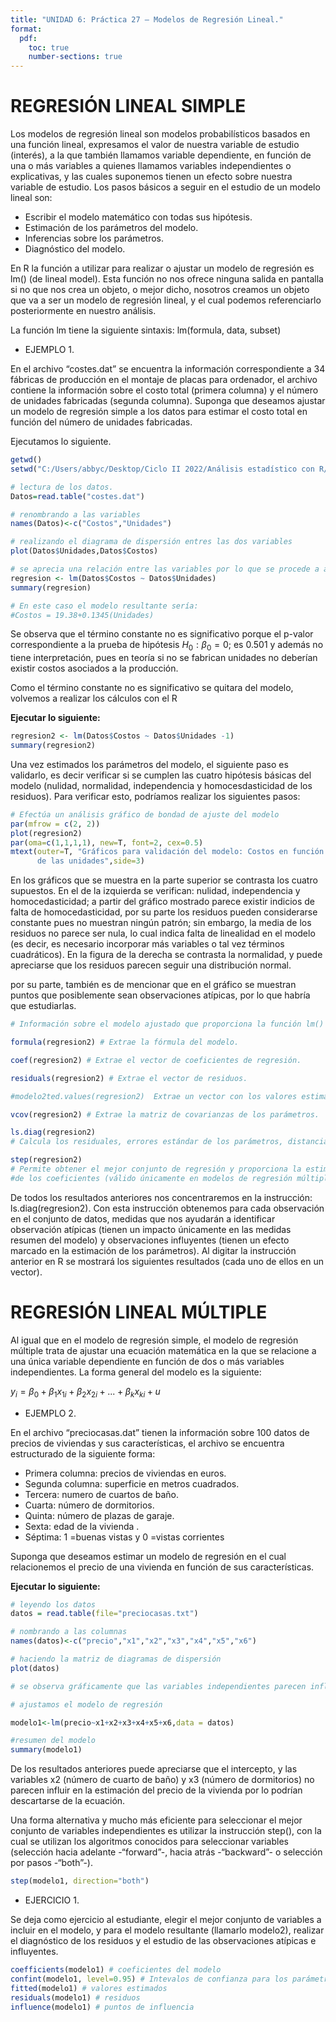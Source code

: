 ```yaml
---
title: "UNIDAD 6: Práctica 27 – Modelos de Regresión Lineal."
format:
  pdf:
    toc: true
    number-sections: true
---
```


# REGRESIÓN LINEAL SIMPLE

Los modelos de regresión lineal son modelos probabilísticos basados en una función lineal, expresamos el valor de nuestra variable de estudio (interés), a la que también llamamos variable dependiente, en función de una o más variables a quienes llamamos variables independientes o explicativas, y las cuales suponemos tienen un efecto sobre nuestra variable de estudio. Los pasos básicos a seguir en el estudio de un modelo lineal son:

* Escribir el modelo matemático con todas sus hipótesis.
* Estimación de los parámetros del modelo.
* Inferencias sobre los parámetros.
* Diagnóstico del modelo.

En R la función a utilizar para realizar o ajustar un modelo de regresión es lm() (de lineal model). Esta función no nos ofrece ninguna salida en pantalla si no que nos crea un objeto, o mejor dicho, nosotros creamos un objeto que va a ser un modelo de regresión lineal, y el cual podemos referenciarlo posteriormente en nuestro análisis.

La función lm tiene la siguiente sintaxis:
lm(formula, data, subset)

* EJEMPLO 1.

En el archivo “costes.dat” se encuentra la información correspondiente a 34 fábricas de producción en el montaje de placas para ordenador, el archivo contiene la información sobre el costo total (primera columna) y el número de unidades fabricadas (segunda columna). Suponga que deseamos ajustar un modelo de regresión simple a los datos para estimar el costo total en función del número de unidades fabricadas.

Ejecutamos lo siguiente.

```r
getwd()
setwd("C:/Users/abbyc/Desktop/Ciclo II 2022/Análisis estadístico con R/curso-R-2022")
```


```r
# lectura de los datos.
Datos=read.table("costes.dat")

# renombrando a las variables
names(Datos)<-c("Costos","Unidades")

# realizando el diagrama de dispersión entres las dos variables
plot(Datos$Unidades,Datos$Costos)

# se aprecia una relación entre las variables por lo que se procede a ajustar el modelo de regresión
regresion <- lm(Datos$Costos ~ Datos$Unidades)
summary(regresion)

# En este caso el modelo resultante sería:
#Costos = 19.38+0.1345(Unidades)
```

Se observa que el término constante no es significativo porque el p-valor correspondiente a la prueba de hipótesis $H_0:\beta_0 =0$; es 0.501 y además no tiene interpretación, pues en teoría si no se fabrican unidades no deberían existir costos asociados a la producción.

Como el término constante no es significativo se quitara del modelo, volvemos a realizar los cálculos con el R

**Ejecutar lo siguiente:**
```r
regresion2 <- lm(Datos$Costos ~ Datos$Unidades -1)
summary(regresion2)
```

Una vez estimados los parámetros del modelo, el siguiente paso es validarlo, es decir verificar si se cumplen las cuatro hipótesis básicas del modelo (nulidad, normalidad, independencia y homocesdasticidad de los residuos). Para verificar esto, podríamos realizar los siguientes pasos:

```r
# Efectúa un análisis gráfico de bondad de ajuste del modelo
par(mfrow = c(2, 2))
plot(regresion2)
par(oma=c(1,1,1,1), new=T, font=2, cex=0.5)
mtext(outer=T, "Gráficos para validación del modelo: Costos en función 
      de las unidades",side=3)
```

En los gráficos que se muestra en la parte superior se contrasta los cuatro supuestos. En el de la izquierda se verifican: nulidad, independencia y homocedasticidad; a partir del gráfico mostrado parece existir indicios de falta de homocedasticidad, por su parte los residuos pueden considerarse constante pues no muestran ningún patrón; sin embargo, la media de los residuos no parece ser nula, lo cual indica falta de linealidad en el modelo (es decir, es necesario incorporar más variables o tal vez términos cuadráticos). En la figura de la derecha se contrasta la normalidad, y puede apreciarse que los residuos parecen seguir una distribución normal.

por su parte, también es de mencionar que en el gráfico se muestran puntos que posiblemente sean observaciones atípicas, por lo que habría que estudiarlas.

```r
# Información sobre el modelo ajustado que proporciona la función lm()

formula(regresion2) # Extrae la fórmula del modelo.

coef(regresion2) # Extrae el vector de coeficientes de regresión.

residuals(regresion2) # Extrae el vector de residuos.

#modelo2ted.values(regresion2)  Extrae un vector con los valores estimados.

vcov(regresion2) # Extrae la matriz de covarianzas de los parámetros.

ls.diag(regresion2) 
# Calcula los residuales, errores estándar de los parámetros, distancias Cook.

step(regresion2) 
# Permite obtener el mejor conjunto de regresión y proporciona la estimación
#de los coeficientes (válido únicamente en modelos de regresión múltiple).
```

De todos los resultados anteriores nos concentraremos en la instrucción: ls.diag(regresion2). Con esta instrucción obtenemos para cada observación en el conjunto de datos, medidas que nos ayudarán a identificar observación atípicas (tienen un impacto únicamente en las medidas resumen del modelo) y observaciones influyentes (tienen un efecto marcado en la estimación de los parámetros). Al digitar la instrucción anterior en R se mostrará los siguientes resultados (cada uno de ellos en un vector).

# REGRESIÓN LINEAL MÚLTIPLE

Al igual que en el modelo de regresión simple, el modelo de regresión múltiple trata de ajustar una ecuación matemática en la que se relacione a una única variable dependiente en función de dos o más variables independientes. La forma general del modelo es la siguiente:

$y_i=\beta_0+\beta_1x_{1i}+\beta_2x_{2i}+...+\beta_kx_{ki}+u$

* EJEMPLO 2.

En el archivo “preciocasas.dat” tienen la información sobre 100 datos de precios de viviendas y sus características, el archivo se encuentra estructurado de la siguiente forma:

* Primera columna: precios de viviendas en euros.
* Segunda columna: superficie en metros cuadrados.
* Tercera: numero de cuartos de baño.
* Cuarta: número de dormitorios.
* Quinta: número de plazas de garaje.
* Sexta: edad de la vivienda .
* Séptima: 1 =buenas vistas y 0 =vistas corrientes

Suponga que deseamos estimar un modelo de regresión en el cual relacionemos el precio de una
vivienda en función de sus características.

**Ejecutar lo siguiente:**

```r
# leyendo los datos
datos = read.table(file="preciocasas.txt")
```

```r
# nombrando a las columnas
names(datos)<-c("precio","x1","x2","x3","x4","x5","x6")

# haciendo la matriz de diagramas de dispersión
plot(datos)

# se observa gráficamente que las variables independientes parecen influir en el comportamiento de nuestra variable dependiente.

# ajustamos el modelo de regresión

modelo1<-lm(precio~x1+x2+x3+x4+x5+x6,data = datos)

#resumen del modelo
summary(modelo1)
```

De los resultados anteriores puede apreciarse que el intercepto, y las variables x2 (número de cuarto de baño) y x3 (número de dormitorios) no parecen influir en la estimación del precio de la vivienda por lo podrían descartarse de la ecuación.

Una forma alternativa y mucho más eficiente para seleccionar el mejor conjunto de variables independientes es utilizar la instrucción step(), con la cual se utilizan los algoritmos conocidos para seleccionar variables (selección hacia adelante -“forward”-, hacia atrás -“backward”- o selección por pasos -“both”-).

```r
step(modelo1, direction="both")
```

* EJERCICIO 1.

Se deja como ejercicio al estudiante, elegir el mejor conjunto de variables a incluir en el modelo, y para el modelo resultante (llamarlo modelo2), realizar el diagnóstico de los residuos y el estudio de las observaciones atípicas e influyentes.

```r
coefficients(modelo1) # coeficientes del modelo
confint(modelo1, level=0.95) # Intevalos de confianza para los parámetros
fitted(modelo1) # valores estimados
residuals(modelo1) # residuos
influence(modelo1) # puntos de influencia
```
